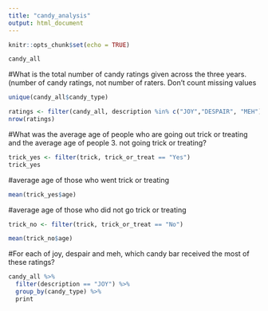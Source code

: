 ```yaml
---
title: "candy_analysis"
output: html_document
---
```


```r
knitr::opts_chunk$set(echo = TRUE)
```

```r
candy_all
```
#What is the total number of candy ratings given across the three years. (number of candy ratings, not number of raters. Don’t count missing values

```r
unique(candy_all$candy_type)
```

```r
ratings <- filter(candy_all, description %in% c("JOY","DESPAIR", "MEH")) 
nrow(ratings)
```

#What was the average age of people who are going out trick or treating and the average age of people 3. not going trick or treating?


```r
trick_yes <- filter(trick, trick_or_treat == "Yes")
trick_yes
```

#average age of those who went trick or treating

```r
mean(trick_yes$age)
```

#average age of those who did not go trick or treating

```r
trick_no <- filter(trick, trick_or_treat == "No")

```


```r
mean(trick_no$age)
```
#For each of joy, despair and meh, which candy bar received the most of these ratings?

```r
candy_all %>%
  filter(description == "JOY") %>%
  group_by(candy_type) %>%
  print
```


